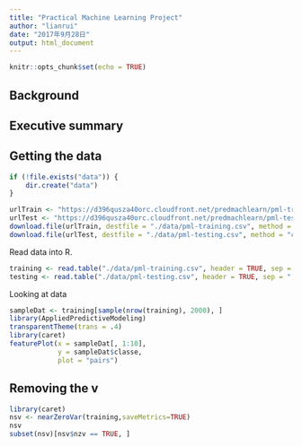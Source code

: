 ```yaml
---
title: "Practical Machine Learning Project"
author: "lianrui"
date: "2017年9月28日"
output: html_document
---
```


```r
knitr::opts_chunk$set(echo = TRUE)
```

## Background
## Executive summary
## Getting the data

```r
if (!file.exists("data")) {
    dir.create("data")
}
```


```r
urlTrain <- "https://d396qusza40orc.cloudfront.net/predmachlearn/pml-training.csv"
urlTest <- "https://d396qusza40orc.cloudfront.net/predmachlearn/pml-testing.csv"
download.file(urlTrain, destfile = "./data/pml-training.csv", method = "curl")
download.file(urlTest, destfile = "./data/pml-testing.csv", method = "curl")
```

Read data into R. 
```r
training <- read.table("./data/pml-training.csv", header = TRUE, sep = ",")
testing <- read.table("./data/pml-testing.csv", header = TRUE, sep = ",")
```

Looking at data
```r

sampleDat <- training[sample(nrow(training), 2000), ]
library(AppliedPredictiveModeling)
transparentTheme(trans = .4)
library(caret)
featurePlot(x = sampleDat[, 1:10], 
            y = sampleDat$classe, 
            plot = "pairs")
```




## Removing the v
```r
library(caret)
nsv <- nearZeroVar(training,saveMetrics=TRUE)
nsv
subset(nsv)[nsv$nzv == TRUE, ]
```


